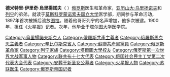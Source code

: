 {{Unreferenced|time=2020-08-14T05:54:09+00:00}}
'''德米特里·伊里奇·烏里揚諾夫'''（{{lang-ru| Дми́трий Ильи́ч Улья́нов}}  {{bd|1874年|8月4日|1943年|7月16日}}）[[俄罗斯|俄罗斯]]医生和革命家，[[亚历山大·乌里扬诺夫|亚历山大·乌里扬诺夫]]和[[列宁|列宁]]的弟弟。就读于[[莫斯科罗蒙诺索夫国立大学|莫斯科罗蒙诺索夫国立大学]]医学部，期间参与革命活动，1897年首次被捕后流放[[圖拉_(圖拉州)|图拉]]。随着他哥哥列宁的名声增加，他多次被逮。1900年，担任《[[火星报|火星报]]》记者。次年，他毕业于[[塔尔图大学|塔尔图大学]]医学院。

[[Category:烏里揚諾夫斯克人|Category:烏里揚諾夫斯克人]]
[[Category:俄羅斯共產主義者|Category:俄羅斯共產主義者]]
[[Category:俄羅斯馬克思主義者|Category:俄羅斯馬克思主義者]]
[[Category:辛比尔斯克省人|Category:辛比尔斯克省人]]
[[Category:蘇聯共產黨黨員|Category:蘇聯共產黨黨員]]
[[Category:俄罗斯革命家|Category:俄罗斯革命家]]
[[Category:列宁家族|Category:列宁家族]]
[[Category:塔爾圖大學校友|Category:塔爾圖大學校友]]
[[Category:俄罗斯第一次世界大战军事人物|Category:俄罗斯第一次世界大战军事人物]]
[[Category:联共布十七大代表|Category:联共布十七大代表]]
[[Category:俄国社会民主工党第二次代表大会代表|Category:俄国社会民主工党第二次代表大会代表]]
[[Category:安葬于新圣女公墓者|Category:安葬于新圣女公墓者]]
[[Category:火星报人物|Category:火星报人物]]
[[Category:苏联医生|Category:苏联医生]]
[[Category:俄罗斯帝国记者|Category:俄罗斯帝国记者]]